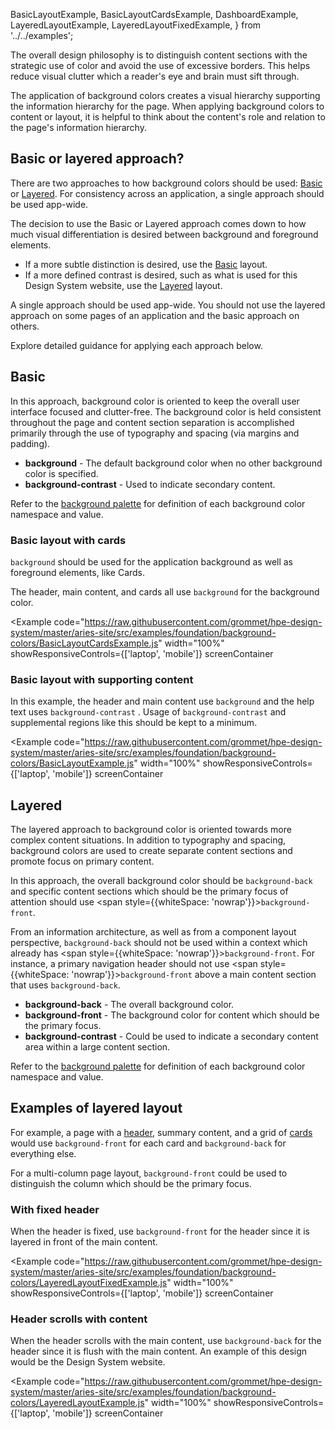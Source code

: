   BasicLayoutExample,
  BasicLayoutCardsExample,
  DashboardExample,
  LayeredLayoutExample,
  LayeredLayoutFixedExample,
} from '../../examples';

The overall design philosophy is to distinguish content sections with the strategic use of color
and avoid the use of excessive borders. This helps reduce visual clutter which a reader's eye
and brain must sift through.

The application of background colors creates a visual hierarchy supporting the information
hierarchy for the page. When applying background colors to content or layout, it is helpful
to think about the content's role and relation to the page's information hierarchy.

## Basic or layered approach?

There are two approaches to how background colors should be used: [Basic](#basic) or [Layered](#layered). For consistency across an application, a single approach should be used app-wide.

The decision to use the Basic or Layered approach comes down to how much visual differentiation is desired between background and foreground elements.

- If a more subtle distinction is desired, use the [Basic](#basic) layout.
- If a more defined contrast is desired, such as what is used for this Design System website, use the [Layered](#layered) layout.

A single approach should be used app-wide. You should not use the layered approach on some pages of an application and the basic approach on others.

Explore detailed guidance for applying each approach below.

## Basic

In this approach, background color is oriented to keep the overall user interface focused and
clutter-free. The background color is held consistent throughout the page and content section
separation is accomplished primarily through the use of typography and spacing (via margins
and padding).

- **background** <ColorSwatch background="background" /> - The default background color when no other background color is specified.
- **background-contrast** <ColorSwatch background="background-contrast" /> - Used to indicate secondary content.

Refer to the [background palette](/foundation/color#background-palette) for definition
of each background color namespace and value.

### Basic layout with cards

`background` <ColorSwatch background="background" /> should be used for the application background as well as foreground elements, like Cards.

The header, main content, and cards all use `background` <ColorSwatch background="background" /> for the background color.

<Example
  code="https://raw.githubusercontent.com/grommet/hpe-design-system/master/aries-site/src/examples/foundation/background-colors/BasicLayoutCardsExample.js"
  width="100%"
  showResponsiveControls={['laptop', 'mobile']}
  screenContainer
>
  <BasicLayoutCardsExample />
</Example>

### Basic layout with supporting content

In this example, the header and main content use `background` <ColorSwatch background="background" /> and the help text uses `background-contrast` <ColorSwatch background="background-contrast" />. Usage of `background-contrast` and supplemental regions like this should be kept to a minimum.

<Example
  code="https://raw.githubusercontent.com/grommet/hpe-design-system/master/aries-site/src/examples/foundation/background-colors/BasicLayoutExample.js"
  width="100%"
  showResponsiveControls={['laptop', 'mobile']}
  screenContainer
>
  <BasicLayoutExample />
</Example>

## Layered

The layered approach to background color is oriented towards more complex content situations. In addition to typography and spacing, background colors are used to create separate content sections and promote focus on primary content.

In this approach, the overall background color should be `background-back` and specific content sections which should be the primary focus of attention should use <span style={{whiteSpace: 'nowrap'}}>`background-front`</span>.

From an information architecture, as well as from a component layout
perspective, `background-back` should not be used within a context which
already has <span style={{whiteSpace: 'nowrap'}}>`background-front`</span>.
For instance, a primary navigation header should not use <span style={{whiteSpace: 'nowrap'}}>`background-front`</span>
above a main content section that uses `background-back`.

- **background-back** <ColorSwatch background="background-back" /> - The overall background color.
- **background-front** <ColorSwatch background="background-front" /> - The background color for content which should be the primary focus.
- **background-contrast** <ColorSwatch background="background-contrast" /> - Could be used to indicate a secondary content area within a large content section.

Refer to the [background palette](/foundation/color#background-palette) for definition
of each background color namespace and value.

## Examples of layered layout

For example, a page with a [header](/components/header), summary content, and a grid of
[cards](/components/card) would use `background-front` for each card and
`background-back` for everything else.

For a multi-column page layout, `background-front` could be used to distinguish the column which should be the primary focus.

### With fixed header

When the header is fixed, use `background-front` <ColorSwatch background="background-front" /> for the header since it is layered in front of the main content.

<Example
  code="https://raw.githubusercontent.com/grommet/hpe-design-system/master/aries-site/src/examples/foundation/background-colors/LayeredLayoutFixedExample.js"
  width="100%"
  showResponsiveControls={['laptop', 'mobile']}
  screenContainer
>
  <LayeredLayoutFixedExample />
</Example>

### Header scrolls with content

When the header scrolls with the main content, use `background-back` <ColorSwatch background="background-back" /> for the header since it is flush with the main content. An example of this design would be the Design System website.

<Example
  code="https://raw.githubusercontent.com/grommet/hpe-design-system/master/aries-site/src/examples/foundation/background-colors/LayeredLayoutExample.js"
  width="100%"
  showResponsiveControls={['laptop', 'mobile']}
  screenContainer
>
  <LayeredLayoutExample />
</Example>
